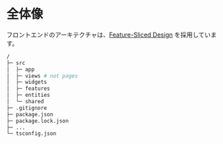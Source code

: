 # 全体像

フロントエンドのアーキテクチャは、[Feature-Sliced Design](https://feature-sliced.github.io/documentation/ja/) を採用しています。

```sh
/
├─ src
│  ├─ app
│  ├─ views # not pages
│  ├─ widgets
│  ├─ features
│  ├─ entities
│  └─ shared
├─ .gitignore
├─ package.json
├─ package.lock.json
├─ ...
└─ tsconfig.json
```
